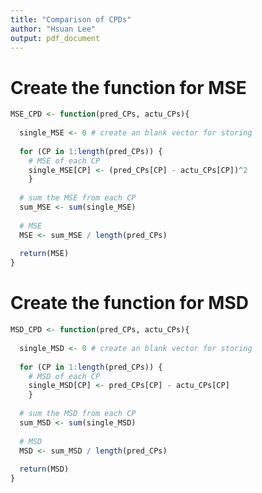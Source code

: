 ```yaml
---
title: "Comparison of CPDs"
author: "Hsuan Lee"
output: pdf_document
---
```


# Create the function for MSE
```r
MSE_CPD <- function(pred_CPs, actu_CPs){
  
  single_MSE <- 0 # create an blank vector for storing
  
  for (CP in 1:length(pred_CPs)) {
    # MSE of each CP
    single_MSE[CP] <- (pred_CPs[CP] - actu_CPs[CP])^2
    }
  
  # sum the MSE from each CP
  sum_MSE <- sum(single_MSE)
  
  # MSE
  MSE <- sum_MSE / length(pred_CPs)
  
  return(MSE)
}
```

# Create the function for MSD
```r
MSD_CPD <- function(pred_CPs, actu_CPs){
  
  single_MSD <- 0 # create an blank vector for storing
  
  for (CP in 1:length(pred_CPs)) {
    # MSD of each CP
    single_MSD[CP] <- pred_CPs[CP] - actu_CPs[CP]
    }
  
  # sum the MSD from each CP
  sum_MSD <- sum(single_MSD)
  
  # MSD
  MSD <- sum_MSD / length(pred_CPs)
  
  return(MSD)
}
```
































